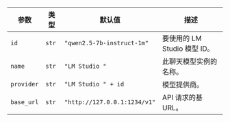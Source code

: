 | 参数  | 类型  | 默认值                      | 描述                          |
| ---------- | ----- | ---------------------------- | ------------------------------------- |
| `id`       | `str` | `"qwen2.5-7b-instruct-1m"`   | 要使用的 LM Studio 模型 ID。 |
| `name`     | `str` | `"LM Studio "`               | 此聊天模型实例的名称。 |
| `provider` | `str` | `"LM Studio " + id`          | 模型提供商。            |
| `base_url` | `str` | `"http://127.0.0.1:1234/v1"` | API 请求的基 URL。        |